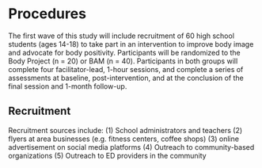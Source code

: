 # Procedures

The first wave of this study will include recruitment of 60 high school students (ages 14-18) to take part in an intervention to improve body image and advocate for body positivity. Participants will be randomized to the Body Project (n = 20) or BAM (n = 40). Participants in both groups will complete four facilitator-lead, 1-hour sessions, and complete a series of assessments at baseline, post-intervention, and at the conclusion of the final session and 1-month follow-up.

## Recruitment

Recruitment sources include: (1) School administrators and teachers (2) flyers at area businesses (e.g. fitness centers, coffee shops) (3) online advertisement on social media platforms (4) Outreach to community-based organizations (5) Outreach to ED providers in the community 
